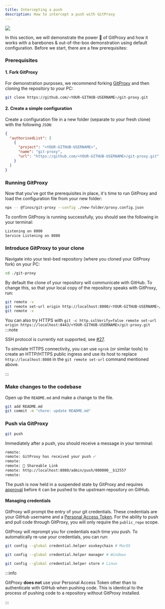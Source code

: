 ```yaml
---
title: Intercepting a push
description: How to intercept a push with GitProxy
---
```


<img referrerpolicy="no-referrer-when-downgrade" src="https://static.scarf.sh/a.png?x-pxid=a51b8999-4347-442c-bc98-bfcc380ee280" />

In this section, we will demonstrate the power 💪 of GitProxy and how it works with a barebones & out-of-the-box demonstration using default configuration. Before we start, there are a few prerequisites:

### Prerequisites

#### 1. Fork GitProxy

For demonstration purposes, we recommend forking [GitProxy](https://github.com/finos/git-proxy/fork) and then cloning the repository to your PC:

```bash
git clone https://github.com/<YOUR-GITHUB-USERNAME>/git-proxy.git
```

#### 2. Create a simple configuration

Create a configuration file in a new folder (separate to your fresh clone) with the following `JSON`:

```json title="new-folder/proxy.config.json"
{
  "authorisedList": [
    {
      "project": "<YOUR-GITHUB-USERNAME>",
      "name": "git-proxy",
      "url": "https://github.com/<YOUR-GITHUB-USERNAME>/git-proxy.git"
    }
  ]
}
```

### Running GitProxy

Now that you've got the prerequisites in place, it's time to run GitProxy and load the configuration file from your new folder:

```bash
npx -- @finos/git-proxy --config ./new-folder/proxy.config.json
```

To confirm GitProxy is running successfully, you should see the following in your terminal:

```bash
Listening on 8000
Service Listening on 8080
```

### Introduce GitProxy to your clone

Navigate into your test-bed repository (where you cloned your GitProxy fork) on your PC:

```bash
cd ./git-proxy
```

By default the clone of your repository will communicate with GitHub. To change this, so that your local copy of the repository speaks with GitProxy, run:

```bash
git remote -v
git remote set-url origin http://localhost:8000/<YOUR-GITHUB-USERNAME>/git-proxy.git
git remote -v
```

You can also try HTTPS with `git -c http.sslVerify=false remote set-url origin https://localhost:8443/<YOUR-GITHUB-USERNAME>/git-proxy.git`
:::note

SSH protocol is currently not supported, see [#27](https://github.com/finos/git-proxy/issues/27).

To simulate HTTPS connectivity, you can use `ngrok` (or similar tools) to create an HTTP/HTTPS public ingress and use its host to replace `http://localhost:8080` in the `git remote set-url` command mentioned above.

:::

### Make changes to the codebase

Open up the `README.md` and make a change to the file.

```bash
git add README.md
git commit -m "chore: update README.md"
```

### Push via GitProxy

```bash
git push
```

Immediately after a push, you should receive a message in your terminal:

```bash
remote:
remote: GitProxy has received your push ✅
remote:
remote: 🔗 Shareable Link
remote: http://localhost:8080/admin/push/000000__b12557
remote:
```

The push is now held in a suspended state by GitProxy and requires [approval](/docs/quickstart/approve) before it can be pushed to the upstream repository on GitHub.

#### Managing credentials

GitProxy will prompt the entry of your git credentials. These credentials are your GitHub username and a [Personal Access Token](https://github.com/settings/tokens). For the ability to push and pull code through GitProxy, you will only require the `public_repo` scope.

GitProxy will reprompt you for credentials each time you push. To automatically re-use your credentials, you can run:

```bash
git config --global credential.helper osxkeychain # MacOS

git config --global credential.helper manager # Windows

git config --global credential.helper store # Linux
```

:::info

GitProxy **does not** use your Personal Access Token other than to authenticate with GitHub when pushing code. This is identical to the process of pushing code to a repository without GitProxy installed.

:::
